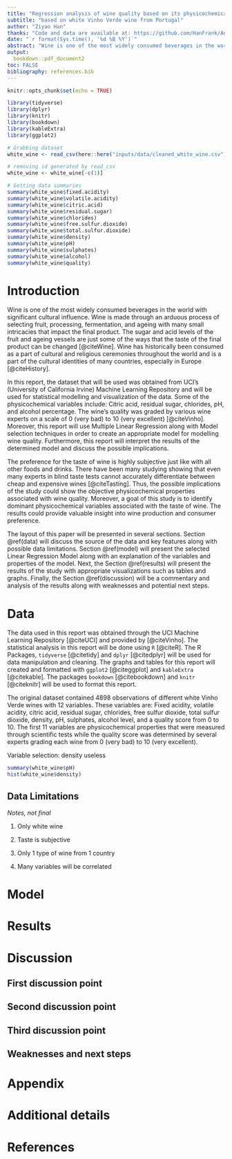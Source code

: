 ```yaml
---
title: "Regression analysis of wine quality based on its physicochemical properties"
subtitle: "based on white Vinho Verde wine from Portugal"
author: "Ziyao Han"
thanks: "Code and data are available at: https://github.com/HanFrank/Analysis-of-Wine-Quality-based-on-its-physicochemical-properties"
date: "`r format(Sys.time(), '%d %B %Y')`"
abstract: "Wine is one of the most widely consumed beverages in the world with significant cultural influence. In this paper the physicochemical properties of wine will be compared with the precieved quality of wine by wine experts. Even though the preference for wine taste is highly subjective, this study may help identify objective components for wine preference. *Sentence should be about results and findings which have not been completed at time of writing*. \\par \\textbf {Keywords:} Multiple Linear Regression, Model Selection, Wine Quality, White Wine, Vinho Verde, Physicochemical Properties"
output:
  bookdown::pdf_document2
toc: FALSE
bibliography: references.bib
---
```


```r
knitr::opts_chunk$set(echo = TRUE)

library(tidyverse)
library(dplyr)
library(knitr)
library(bookdown)
library(kableExtra)
library(ggplot2)

# Grabbing dataset
white_wine <- read_csv(here::here("inputs/data/cleaned_white_wine.csv"))

# removing id generated by read_csv
white_wine <- white_wine[-c(1)]

# Getting data summaries
summary(white_wine$fixed.acidity)
summary(white_wine$volatile.acidity)
summary(white_wine$citric.acid)
summary(white_wine$residual.sugar)
summary(white_wine$chlorides)
summary(white_wine$free.sulfur.dioxide)
summary(white_wine$total.sulfur.dioxide)
summary(white_wine$density)
summary(white_wine$pH)
summary(white_wine$sulphates)
summary(white_wine$alcohol)
summary(white_wine$quality)
```

# Introduction

Wine is one of the most widely consumed beverages in the world with significant cultural influence. Wine is made through an arduous process of selecting fruit, processing, fermentation, and ageing with many small intricacies that impact the final product. The sugar and acid levels of the fruit and ageing vessels are just some of the ways that the taste of the final product can be changed [@citeWine]. Wine has historically been consumed as a part of cultural and religious ceremonies throughout the world and is a part of the cultural identities of many countries, especially in Europe [@citeHistory].

In this report, the dataset that will be used was obtained from UCI's (University of California Irvine) Machine Learning Repository and will be used for statistical modelling and visualization of the data. Some of the physicochemical variables include: Citric acid, residual sugar, chlorides, pH, and alcohol percentage. The wine's quality was graded by various wine experts on a scale of 0 (very bad) to 10 (very excellent) [@citeVinho]. Moreover, this report will use Multiple Linear Regression along with Model selection techniques in order to create an appropriate model for modelling wine quality. Furthermore, this report will interpret the results of the determined model and discuss the possible implications.

The preference for the taste of wine is highly subjective just like with all other foods and drinks. There have been many studying showing that even many experts in blind taste tests cannot accurately differentiate between cheap and expensive wines [@citeTasting]. Thus, the possible implications of the study could show the objective physicochemical properties associated with wine quality. Moreover, a goal of this study is to identify dominant physicochemical variables associated with the taste of wine. The results could provide valuable insight into wine production and consumer preference. 

The layout of this paper will be presented in several sections. Section \@ref(data) will discuss the source of the data and key features along with possible data limitations. Section \@ref(model) will present the selected Linear Regression Model along with an explanation of the variables and properties of the model. Next, the Section \@ref(results) will present the results of the study with appropriate visualizations such as tables and graphs. Finally, the Section \@ref(discussion) will be a commentary and analysis of the results along with weaknesses and potential next steps. 

# Data {#data}

The data used in this report was obtained through the UCI Machine Learning Repository [@citeUCI] and provided by [@citeVinho]. The statistical analysis in this report will be done using `R` [@citeR]. The R Packages, `tidyverse` [@citetidy] and `dplyr` [@citedplyr] will be used for data manipulation and cleaning. The graphs and tables for this report will created and formatted with `ggplot2` [@citeggplot] and `kableExtra` [@citekable]. The packages `bookdown` [@citebookdown] and `knitr` [@citeknitr] will be used to format this report.

The original dataset contained 4898 observations of different white Vinho Verde wines with 12 variables. These variables are: Fixed acidity, volatile acidity, citric acid, residual sugar, chlorides, free sulfur dioxide, total sulfur dioxide, density, pH, sulphates, alcohol level, and a quality score from 0 to 10. The first 11 variables are physicochemical properties that were measured through scientific tests while the quality score was determined by several experts grading each wine from 0 (very bad) to 10 (very excellent). 

Variable selection:
density useless
```r
summary(white_wine$pH)
hist(white_wine$density)
```

## Data Limitations
*Notes, not final*

1. Only white wine

2. Taste is subjective

3. Only 1 type of wine from 1 country

4. Many variables will be correlated


# Model {#model}

# Results {#results}

# Discussion {#discussion}

## First discussion point

## Second discussion point

## Third discussion point

## Weaknesses and next steps

\newpage

\appendix

# Appendix {-}


# Additional details


\newpage


# References


